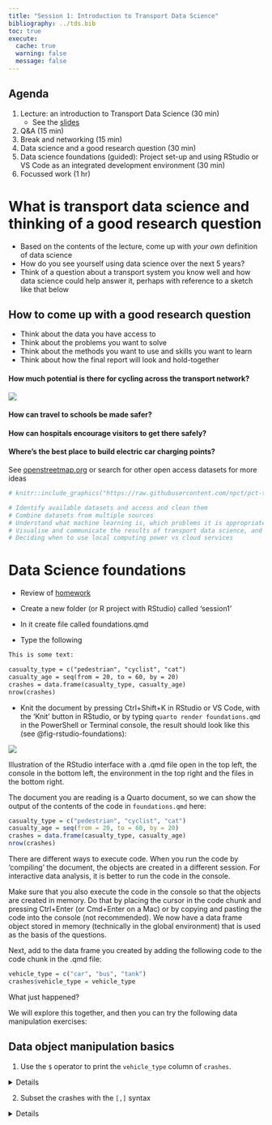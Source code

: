 ```yaml
---
title: "Session 1: Introduction to Transport Data Science"
bibliography: ../tds.bib
toc: true
execute: 
  cache: true
  warning: false
  message: false
---
```


## Agenda {.unnumbered}

1.  Lecture: an introduction to Transport Data Science (30 min)
    -   See the [slides](slides.html)
2.  Q&A (15 min) <!-- - Introduction to the module and team - 30 min
        Each person to say  1) their name and where they are based 2) why they took the module and 3) their level of knowledge of coding. -->
3.  Break and networking (15 min) <!-- 3. Practical (2 hrs) -->
4.  Data science and a good research question (30 min)
5.  Data science foundations (guided): Project set-up and using RStudio or VS Code as an integrated development environment (30 min)
6.  Focussed work (1 hr)
        <!-- 1. Bonus: Work through [Chapter 5](https://r4ds.had.co.nz/transform.html#filter-rows-with-filter) of R for Data Science -->

# What is transport data science and thinking of a good research question {.unnumbered}

-   Based on the contents of the lecture, come up with *your own* definition of data science
-   How do you see yourself using data science over the next 5 years?
-   Think of a question about a transport system you know well and how data science could help answer it, perhaps with reference to a sketch like that below

## How to come up with a good research question {.unnumbered}

-   Think about the data you have access to
-   Think about the problems you want to solve
-   Think about the methods you want to use and skills you want to learn
-   Think about how the final report will look and hold-together

#### How much potential is there for cycling across the transport network? {.unnumbered}

![](https://user-images.githubusercontent.com/1825120/127524923-7d9f5511-84a6-430b-8de9-a603a5524f39.png)

#### How can travel to schools be made safer? {.unnumbered}

#### How can hospitals encourage visitors to get there safely? {.unnumbered}

#### Where's the best place to build electric car charging points? {.unnumbered}

See [openstreetmap.org](https://www.openstreetmap.org/#map=19/53.80689/-1.55637) or search for other open access datasets for more ideas

<!-- 2. Work through the transport chapter of Geocomputation with R: https://r.geocompx.org/transport.html -->

<!-- See https://github.com/ITSLeeds/TDS/blob/master/practicals/2-software.md -->

<!-- - In terms of future work in an evolving job market? -->

<!-- - In terms of the kinds of problems you want to solve? -->

<!-- ## Sketching research methods (in groups of 2-4, 30 minutes) -->

<!-- Starting with the 1000 'desire lines' dataset of Leeds, sketch-out some research ideas that cover -->

<!-- 1) Hypotheses: generate two hypotheses that are falsifiable and 2 hypotheses that are not falsifiable -->

<!-- 2) Input data: draw schematic representations of additional datasets that you could use alongside the desire lines dataset, with at least one at each of these levels: -->

<!-- - Zones -->

<!-- - Points -->

<!-- - Routes -->

<!-- - Route networks -->

<!-- - Individual -->

<!-- What temporal and spatial resolution could each one have? -->

<!-- 3) Methods: using a flow diagram (e.g. as shown below) -->

```r
# knitr::include_graphics("https://raw.githubusercontent.com/npct/pct-team/master/flow-model/flow-diag2.png")
```

<!-- ## Practical, group computer task (30 minutes) -->

<!-- Create a github account (all). See: https://github.com -->

<!-- Building on the follow code chunk (but with no copy-and-pasting), create a data frame that contains the names, coffee habits and like/dislike of bus travel for everyone in your group (just 1 computer per group): -->

<!-- ```{r} -->

<!-- person_name = c( -->

<!--   "robin", -->

<!--   "malcolm", -->

<!--   "richard" -->

<!-- ) -->

<!-- n_coffee = c( -->

<!--   5, -->

<!--   1, -->

<!--   0 -->

<!-- ) -->

<!-- like_bus_travel = c( -->

<!--   TRUE, -->

<!--   FALSE, -->

<!--   TRUE -->

<!-- ) -->

<!-- personal_data = data.frame(person_name, n_coffee, like_bus_travel) -->

<!-- personal_data -->

<!-- ``` -->

<!-- When you are complete, add your code to https://github.com/ITSLeeds/TDS/blob/master/code-r/01-person-data.R -->

<!-- ## Learning outcomes -->

```r
# Identify available datasets and access and clean them
# Combine datasets from multiple sources
# Understand what machine learning is, which problems it is appropriate for compared with traditional statistical approaches, and how to implement machine learning techniques
# Visualise and communicate the results of transport data science, and know about setting-up interactive web applications
# Deciding when to use local computing power vs cloud services
```

<!-- - Articulate the relevance and limitations of data-centric analysis applied to transport problems, compared with other methods -->

# Data Science foundations

-   Review of [homework](../d1/)

-   Create a new folder (or R project with RStudio) called 'session1'

-   In it create file called foundations.qmd

-   Type the following

```html

This is some text:

casualty_type = c("pedestrian", "cyclist", "cat")
casualty_age = seq(from = 20, to = 60, by = 20)
crashes = data.frame(casualty_type, casualty_age)
nrow(crashes)

```

-   Knit the document by pressing Ctrl+Shift+K in RStudio or VS Code, with the 'Knit' button in RStudio, or by typing `quarto render foundations.qmd` in the PowerShell or Terminal console, the result should look like this (see @fig-rstudio-foundations):

::: {#fig-rstudio-foundations}

![](images/rstudio-foundations.png)

Illustration of the RStudio interface with a .qmd file open in the top left, the console in the bottom left, the environment in the top right and the files in the bottom right.

:::

The document you are reading is a Quarto document, so we can show the output of the contents of the code in `foundations.qmd` here:

```r
casualty_type = c("pedestrian", "cyclist", "cat")
casualty_age = seq(from = 20, to = 60, by = 20)
crashes = data.frame(casualty_type, casualty_age)
nrow(crashes)
```

There are different ways to execute code.
When you run the code by 'compiling' the document, the objects are created in a different session.
For interactive data analysis, it is better to run the code in the console.

Make sure that you also execute the code in the console so that the objects are created in memory.
Do that by placing the cursor in the code chunk and pressing Ctrl+Enter (or Cmd+Enter on a Mac) or by copying and pasting the code into the console (not recommended).
We now have a data frame object stored in memory (technically in the global environment) that is used as the basis of the questions.

Next, add to the data frame you created by adding the following code to the code chunk in the .qmd file:

```r
vehicle_type = c("car", "bus", "tank")
crashes$vehicle_type = vehicle_type
```

What just happened?

We will explore this together, and then you can try the following data manipulation exercises:

## Data object manipulation basics

1.  Use the `$` operator to print the `vehicle_type` column of `crashes`.

<details>

In R the `$` symbol is used to refer to elemements of a list.
So the answer is simply:

```r
crashes$vehicle_type
```

</details>

2.  Subset the crashes with the `[,]` syntax

<details>

Try out different combinations on the dataframe `crashes` to see what happens.
For example, try:

```r
crashes[1,]
crashes[,1]
crashes[1,1]
```

3.  Subset the object with the `[[` syntax.

<details>

The `[[` operator is used to extract elements from a list.
Try:

```r
crashes[[1]]
crashes[[2]]
```

</details>

4.  **Bonus**: what is the `class()` of the objects created by each of the previous exercises?

-   Explore how many R classes you can find

5.  **Bonus** (advanced): reproduce the above with Python using the `pandas` or `polars` package

## Data science on real data

To get some larger datasets, try the following (from Chapter 8 of RSRR)

::: {.panel-tabset group="language"}
## R

```r
remotes::install_cran("stats19")
library(stats19)
ac = get_stats19(year = 2020, type = "collision")
ca = get_stats19(year = 2020, type = "cas")
ve = get_stats19(year = 2020, type = "veh")
# population hurt by road traffic collisions in 2020:
(nrow(ca) / 67e6) * 100
```

## Python

Challenge: reproduce the above code in Python using the `pystats19` package

``` python
# Install the package, e.g. with pip
!pip install pystats19
import pystats19
# See the documentation at https://github.com/Mayazure/py-stats19
```
:::

Let's go through these exercises together:

1.  Subset the `casualty_age` object using the inequality (`<`) so that only elements less than 50 are returned.
2.  Subset the `crashes` data frame so that only tanks are returned using the `==` operator.
3.  **Bonus**: assign the age of all tanks to 61.

-   Try running the subsetting code on a larger dataset, e.g. the `ac` object created previously

1.  Coerce the `vehicle_type` column of `crashes` to the class `character`.
2.  Coerce the `crashes` object into a matrix. What happened to the values?
3.  **Bonus:** What is the difference between the output of `summary()` on `character` and `factor` variables?

-   We'll explore this together

# Self-study practical (1 hr)

**Read and try to complete the exercises in Chapters 1 to 5 of the book [Reproducible Road Safety Research with R](https://itsleeds.github.io/rrsrr/).**

It assumes that you have recently updated R and RStudio on your computer.
For details on installing packages see [here](https://docs.ropensci.org/stats19/articles/stats19-training-setup.html).

```{=html}
<!-- ## Tidyverse

-   Work through Chapter 5 starting with the following code: -->
```

<!-- library(tidyverse) # Load the package -->

## Bonus: data science and transport

- Work through [Chapter 13](https://r.geocompx.org/transport.html) of the book Geocomputation with R, taking care to ask questions about any aspects that you don't understand (your homework will be to complete and make notes on the chapter, including reproducible code).

# Homework

- Reproduce the code I wrote during this session, e.g. by copy-pasting this code into the console or source editor of RStudio: [github.com/github.com/itsleeds/tds/blob/main/s1/s1project/foundations.qmd](https://github.com/itsleeds/tds/blob/main/s1/s1project/foundations.qmd)
  - See the raw file at [github.com/itsleeds/tds/raw/refs/heads/main/s1/s1project/foundations.qmd](https://github.com/itsleeds/tds/raw/refs/heads/main/s1/s1project/foundations.qmd)
  - See the rendered result at [itsleeds.github.io/tds/s1/s1project/foundations.html](https://itsleeds.github.io/tds/s1/s1project/foundations.html)

-   Work through [Chapter 13](https://r.geocompx.org/transport.html) of the Geocomputation with R book. Make notes in a .qmd file that you can bring to the class to show colleagues and the instructor next week.

-   Think of a research question that you could answer with data science, and write it down in a .qmd file. Include a sketch of the data you would need to answer the question.

-   Sign-up to the Cadence platform as outlined at [itsleeds.github.io/tds/s2/#the-cadence-platform](https://itsleeds.github.io/tds/s2/#the-cadence-platform)